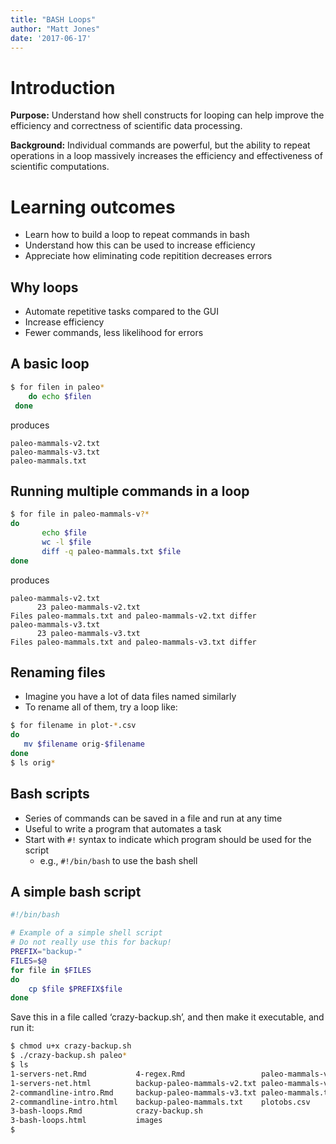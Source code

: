 ```yaml
---
title: "BASH Loops"
author: "Matt Jones"
date: '2017-06-17'
---
```


# Introduction
**Purpose:** 
Understand how shell constructs for looping can help improve the efficiency and correctness
of scientific data processing.

**Background:**
Individual commands are powerful, but the ability to repeat operations in a loop
massively increases the efficiency and effectiveness of scientific computations.

# Learning outcomes
- Learn how to build a loop to repeat commands in bash
- Understand how this can be used to increase efficiency
- Appreciate how eliminating code repitition decreases errors

## Why loops

- Automate repetitive tasks compared to the GUI
- Increase efficiency
- Fewer commands, less likelihood for errors

## A basic loop

```bash
$ for filen in paleo*
    do echo $filen
 done
```

produces

```
paleo-mammals-v2.txt
paleo-mammals-v3.txt
paleo-mammals.txt
```

## Running multiple commands in a loop
```bash
$ for file in paleo-mammals-v?*
do
       echo $file
       wc -l $file
       diff -q paleo-mammals.txt $file
done
```

produces

```
paleo-mammals-v2.txt
      23 paleo-mammals-v2.txt
Files paleo-mammals.txt and paleo-mammals-v2.txt differ
paleo-mammals-v3.txt
      23 paleo-mammals-v3.txt
Files paleo-mammals.txt and paleo-mammals-v3.txt differ
```

## Renaming files

- Imagine you have a lot of data files named similarly
- To rename all of them, try a loop like:

```bash
$ for filename in plot-*.csv
do
   mv $filename orig-$filename
done
$ ls orig*
```

## Bash scripts

- Series of commands can be saved in a file and run at any time
- Useful to write a program that automates a task
- Start with `#!` syntax to indicate which program should be used for the script
    - e.g., `#!/bin/bash` to use the bash shell

## A simple bash script

```bash
#!/bin/bash

# Example of a simple shell script
# Do not really use this for backup!
PREFIX="backup-"
FILES=$@
for file in $FILES
do
    cp $file $PREFIX$file
done
```

Save this in a file called 'crazy-backup.sh', and then make it executable, and run it:

```bash
$ chmod u+x crazy-backup.sh                                                            
$ ./crazy-backup.sh paleo*
$ ls
1-servers-net.Rmd           4-regex.Rmd                 paleo-mammals-v2.txt
1-servers-net.html          backup-paleo-mammals-v2.txt paleo-mammals-v3.txt
2-commandline-intro.Rmd     backup-paleo-mammals-v3.txt paleo-mammals.txt
2-commandline-intro.html    backup-paleo-mammals.txt    plotobs.csv
3-bash-loops.Rmd            crazy-backup.sh
3-bash-loops.html           images
$
```
